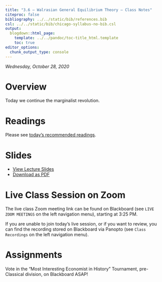 ```yaml
---
title: "3.6 — Walrasian General Equilibrium Theory — Class Notes"
citeproc: false
bibliography: ../../static/bib/references.bib
csl: ../../static/bib/chicago-syllabus-no-bib.csl
output:
  blogdown::html_page:
    template: ../../pandoc/toc-title_html.template
    toc: true
editor_options: 
  chunk_output_type: console
---
```


*Wednesday, October 28, 2020*

# Overview

Today we continue the marginalist revolution.

# Readings

Please see [today's recommended readings](/reading/3.6-reading).

# Slides

- [<i class="fas fa-chalkboard-teacher"></i> View Lecture Slides](/slides/3.6-slides.html)
- [<i class="fas fa-file-pdf"></i> Download as PDF](/slides/3.6-slides.pdf)

# Live Class Session on Zoom

The live class <i class="fas fa-video"></i> Zoom meeting link can be found on Blackboard (see `LIVE ZOOM MEETINGS` on the left navigation menu), starting at 3:25 PM.

If you are unable to join today's live session, or if you want to review, you can find the recording stored on Blackboard via Panopto (see `Class Recordings` on the left navigation menu).

# Assignments

Vote in the “Most Interesting Economist in History” Tournament, pre-Classical division, on Blackboard ASAP!